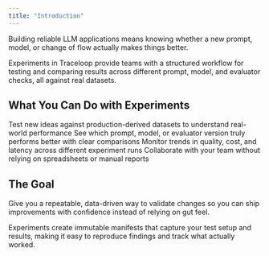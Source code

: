 ```yaml
---
title: "Introduction"
---
```


Building reliable LLM applications means knowing whether a new prompt, model, or change of flow actually makes things better.

Experiments in Traceloop provide teams with a structured workflow for testing and comparing results across different prompt, model, and evaluator checks, all against real datasets.
## What You Can Do with Experiments

<CardGroup cols={2}>
  <Card title="Benchmark Against Real Data" icon="chart-line">
    Test new ideas against production-derived datasets to understand real-world performance
  </Card>
  <Card title="Compare Side by Side" icon="code-compare">
    See which prompt, model, or evaluator version truly performs better with clear comparisons
  </Card>
  <Card title="Track Progress Over Time" icon="chart-line-up">
    Monitor trends in quality, cost, and latency across different experiment runs
  </Card>
  <Card title="Share Results Easily" icon="share">
    Collaborate with your team without relying on spreadsheets or manual reports
  </Card>
</CardGroup>

## The Goal

Give you a repeatable, data-driven way to validate changes so you can ship improvements with confidence instead of relying on gut feel.

<Tip>
Experiments create immutable manifests that capture your test setup and results, making it easy to reproduce findings and track what actually worked.
</Tip>